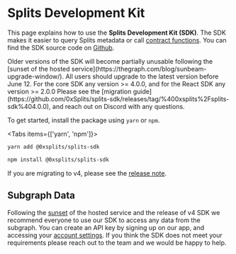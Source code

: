 
# Splits Development Kit

This page explains how to use the **Splits Development Kit (SDK)**. The SDK
makes it easier to query Splits metadata or call
[contract functions](/core). You can find the SDK source code on
[Github](https://github.com/0xSplits/splits-sdk).

<Callout>
 Older versions of the SDK will become partially unusable following the [sunset of the hosted service](https://thegraph.com/blog/sunbeam-upgrade-window/).
 All users should upgrade to the latest version before June 12. For the core SDK any version >= 4.0.0, and for the React SDK any version >= 2.0.0
 Please see the [migration guide](https://github.com/0xSplits/splits-sdk/releases/tag/%400xsplits%2Fsplits-sdk%404.0.0), and reach out on Discord with any questions.
</Callout>

To get started, install the package using `yarn` or `npm`.

<Tabs items={['yarn', 'npm']}>

  <Tab>

```bash
yarn add @0xsplits/splits-sdk
```

  </Tab>
  <Tab>

```bash
npm install @0xsplits/splits-sdk
```

  </Tab>
</Tabs>

If you are migrating to v4, please see the
[release note](https://github.com/0xSplits/splits-sdk/releases/tag/%400xsplits%2Fsplits-sdk%404.0.0).

## Subgraph Data

Following the [sunset](https://thegraph.com/blog/sunbeam-upgrade-window/) of the hosted service and the release of v4 SDK we recommend everyone to use our SDK to access any data from the subgraph.
You can create an API key by signing up on our app, and accessing your [account settings](https://app.splits.org/settings).
If you think the SDK does not meet your requirements please reach out to the team and we would be happy to help.
